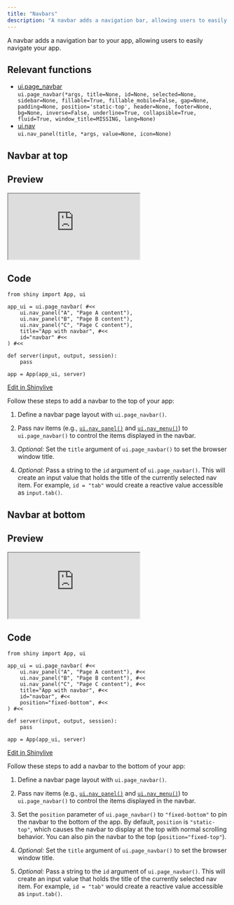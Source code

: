 ```yaml
---
title: "Navbars"
description: "A navbar adds a navigation bar, allowing users to easily navigate your Shiny app."
---
```


A navbar adds a navigation bar to your app, allowing users to easily navigate your app. 

## Relevant functions

- [ui.page_navbar](https://shiny.posit.co/py/api/ui.page_navbar.html)  
  `ui.page_navbar(*args, title=None, id=None, selected=None, sidebar=None, fillable=True, fillable_mobile=False, gap=None, padding=None, position='static-top', header=None, footer=None, bg=None, inverse=False, underline=True, collapsible=True, fluid=True, window_title=MISSING, lang=None)`
- [ui.nav](https://shiny.posit.co/py/api/ui.nav.html)  
  `ui.nav_panel(title, *args, value=None, icon=None)`

:::{.border-bottom .blue .mt-6 .mb-5}
:::


## Navbar at top

:::{.column-screen-inset-right style="max-width:800px;"}

::: {.panel-tabset}

## Preview

<iframe style="height:150px;" class="mb-0 w-100 iframe-border" src="https://shinylive.io/py/app/#h=0&code=NobwRAdghgtgpmAXGKAHVA6VBPMAaMAYwHsIAXOcpMAMwCdiYACAZwAsBLCbJjmVYnTJMAgujxMArhwA6EOWlQB9aUwC8UjligBzOEugA3AEZQ6ACiZymNzRiNLUUCHAA25mWBGeJngAq6cKJMJOSUZJ4AlL4QtnYOTi7ungBCPlZgAXpMKSGkFORRMXHS9lCGjs5uHmAAwun+gUy1eWGFYNFWsbZkHGSucGqeYqhMAO59bExGpnQN3TYcACZDkOWznl2RXXJLcDSscHSGR+ZcqJJkEsSXF1eHLCwcpJGI1rZOj3IK6Oqi6OZFCoOBIWEcTnRImAAL4AXSAA" title="Navbar at top">
</iframe> 

## Code

```.python
from shiny import App, ui

app_ui = ui.page_navbar( #<<
    ui.nav_panel("A", "Page A content"), 
    ui.nav_panel("B", "Page B content"), 
    ui.nav_panel("C", "Page C content"), 
    title="App with navbar", #<<
    id="navbar" #<<
) #<<

def server(input, output, session):
    pass

app = App(app_ui, server)
```
:::

<p class="text-end my-0 p-90 me-2 pt-2"><a  href="https://shinylive.io/py/editor/#code=NobwRAdghgtgpmAXGKAHVA6VBPMAaMAYwHsIAXOcpMAMwCdiYACAZwAsBLCbJjmVYnTJMAgujxMArhwA6EOWlQB9aUwC8UjligBzOEugA3AEZQ6ACiZymNzRiNLUUCHAA25mWBGeJngAq6cKJMJOSUZJ4AlL4QtnYOTi7ungBCPlZgAXpMKSGkFORRMXHS9lCGjs5uHmAAwun+gUy1eWGFYNFWsbZkHGSucGqeYqhMAO59bExGpnQN3TYcACZDkOWznl2RXXJLcDSscHSGR+ZcqJJkEsSXF1eHLCwcpJGI1rZOj3IK6Oqi6OZFCoOBIWEcTnRImAAL4AXSAA"><i class="bi bi-pencil me-1"></i> Edit in Shinylive</a></p>

:::

Follow these steps to add a navbar to the top of your app: 
  
  1. Define a navbar page layout with `ui.page_navbar()`.

  2. Pass nav items (e.g., [`ui.nav_panel()`](https://shiny.posit.co/py/api/ui.nav.html) and [`ui.nav_menu()`](https://shiny.posit.co/py/api/ui.nav_menu.html)) to `ui.page_navbar()` to control the items displayed in the navbar. 

  3. _Optional:_ Set the `title` argument of `ui.page_navbar()` to set the browser window title.

  4. _Optional:_ Pass a string to the `id` argument of `ui.page_navbar()`. This will create an input value that holds the title of the currently selected nav item. For example, `id = "tab"` would create a reactive value accessible as `input.tab()`.

:::{.border-bottom .blue .my-5}
:::

## Navbar at bottom

:::{.column-screen-inset-right style="max-width:800px;"}
::: {.panel-tabset}

## Preview

<iframe style="height:150px;" class="mb-0 w-100 iframe-border" src="https://shinylive.io/py/app/#h=0&code=NobwRAdghgtgpmAXGKAHVA6VBPMAaMAYwHsIAXOcpMAMwCdiYACAZwAsBLCbJjmVYnTJMAgujxMArhwA6EOWlQB9aUwC8UjligBzOEugA3AEZQ6ACiZymNzRiNLUUCHAA25mWBGeJngAq6cKJMJOSUZJ4AlL4QtnYOTi7ungBCPlZgAXpMKSGkFORRMXHS9lCGjs5uHmAAwun+gUy1eWGFYNFWsbZkHGSucGqeYqhMAO59bExGpnQN3TYcACZDkOWz83ECLH0cpKs0HAAecEsAtMbEZGSMPnKRXXJLcDSscHSG7+ZcqJJkEsQ-r9-m8WDtSJFENZbE4wXIFOh1KJ0OZFCoOBIWO9PnRImAAL4AXSAA" title="Navbar at bottom">
</iframe> 


## Code

```.python
from shiny import App, ui

app_ui = ui.page_navbar( #<<
    ui.nav_panel("A", "Page A content"), #<<
    ui.nav_panel("B", "Page B content"), #<<
    ui.nav_panel("C", "Page C content"), #<<
    title="App with navbar", #<<
    id="navbar", #<<
    position="fixed-bottom", #<<
) #<<

def server(input, output, session):
    pass

app = App(app_ui, server)
```
:::
<p class="text-end my-0 p-90 me-2 pt-2"><a  href="https://shinylive.io/py/editor/#code=NobwRAdghgtgpmAXGKAHVA6VBPMAaMAYwHsIAXOcpMAMwCdiYACAZwAsBLCbJjmVYnTJMAgujxMArhwA6EOWlQB9aUwC8UjligBzOEugA3AEZQ6ACiZymNzRiNLUUCHAA25mWBGeJngAq6cKJMJOSUZJ4AlL4QtnYOTi7ungBCPlZgAXpMKSGkFORRMXHS9lCGjs5uHmAAwun+gUy1eWGFYNFWsbZkHGSucGqeYqhMAO59bExGpnQN3TYcACZDkOWz83ECLH0cpKs0HAAecEsAtMbEZGSMPnKRXXJLcDSscHSG7+ZcqJJkEsQ-r9-m8WDtSJFENZbE4wXIFOh1KJ0OZFCoOBIWO9PnRImAAL4AXSAA"><i class="bi bi-pencil me-1"></i> Edit in Shinylive</a></p>
:::

Follow these steps to add a navbar to the bottom of your app: 
  
  1. Define a navbar page layout with `ui.page_navbar()`.
  
  2. Pass nav items (e.g., [`ui.nav_panel()`](https://shiny.posit.co/py/api/ui.nav.html) and [`ui.nav_menu()`](https://shiny.posit.co/py/api/ui.nav_menu.html)) to `ui.page_navbar()` to control the items displayed in the navbar. 
  
  3. Set the `position` parameter of `ui.page_navbar()` to `"fixed-bottom"` to pin the navbar to the bottom of the app. By default, `position` is `"static-top"`, which causes the navbar to display at the top with normal scrolling behavior. You can also pin the navbar to the top (`position="fixed-top"`).
  
  4. _Optional:_ Set the `title` argument of `ui.page_navbar()` to set the browser window title.
  
  5. _Optional:_ Pass a string to the `id` argument of `ui.page_navbar()`. This will create an input value that holds the title of the currently selected nav item. For example, `id = "tab"` would create a reactive value accessible as `input.tab()`.

